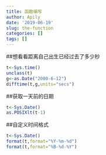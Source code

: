 ```yaml
---
title: 函数编写
author: Apily
date: '2019-06-19'
slug: the-function
categories: []
tags: []
---
```

##想看看距离自己出生已经过去了多少秒
```r
t<-Sys.time()
unclass(t)
g<-as.Date("2000-6-12")
difftime(t,g,units="secs")
```
##获取一天前的日期
```r
t<-Sys.Date()
as.POSIXlt(t-1)
```
##自定义时间格式
```r
t<-Sys.Date()
format(t,format="%Y-%m-%d")
format(t,format="%B-%d-%Y")
```